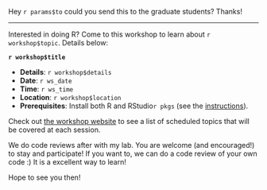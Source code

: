 Hey `r params$to` could you send this to the graduate students? Thanks!

-----

Interested in doing R? Come to this workshop to learn about `r workshop$topic`. Details below:

<b>`r workshop$title`</b>

- <b>Details</b>: `r workshop$details`
- <b>Date</b>: `r ws_date`
- <b>Time</b>: `r ws_time`
- <b>Location</b>: `r workshop$location`
- <b>Prerequisites</b>: Install both R and RStudio`r pkgs` (see the <a href="http://codeasmanuscript.github.io/code-along/instructions">instructions</a>).

Check out <a href="http://codeasmanuscript.github.io/code-along">the workshop website</a> to see a list of scheduled topics that will be covered at each session.

We do code reviews after with my lab. You are welcome (and encouraged!) to stay and participate! If you want to, we can do a code review of your own code :) It is a excellent way to learn!

Hope to see you then!
